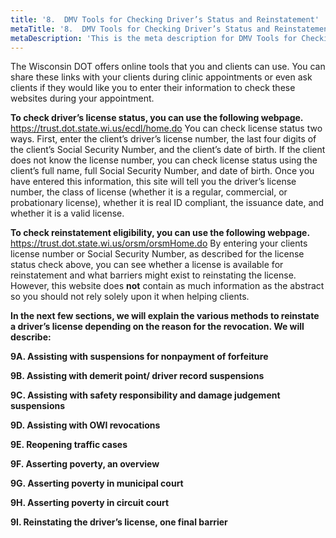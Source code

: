 ```yaml
---
title: '8.	DMV Tools for Checking Driver’s Status and Reinstatement'
metaTitle: '8.	DMV Tools for Checking Driver’s Status and Reinstatement'
metaDescription: 'This is the meta description for DMV Tools for Checking Driver’s Status and Reinstatement'
---
```


The Wisconsin  DOT offers online tools that you and clients can use. You can share these links with your clients during clinic appointments or even ask clients if they would like you to enter their information to check these websites during your appointment.

**To check driver’s license status, you can use the following webpage.** https://trust.dot.state.wi.us/ecdl/home.do You can check license status two ways. First, enter the client’s driver’s license number, the last four digits of the client’s Social Security Number, and the client’s date of birth. If the client does not know the license number, you can check license status using the client’s full name, full Social Security Number, and date of birth. Once you have entered this information, this site will tell you the driver’s license number, the class of license (whether it is a regular, commercial, or probationary license), whether it is real ID compliant, the issuance date, and whether it is a valid license.

**To check reinstatement eligibility, you can use the following webpage.** https://trust.dot.state.wi.us/orsm/orsmHome.do By entering your clients license number or Social Security Number, as described for the license status check above, you can see whether a license is available for reinstatement and what barriers might exist to reinstating the license. However, this website does **not** contain as much information as the abstract so you should not rely solely upon it when helping clients.

**In the next few sections, we will explain the various methods to reinstate a driver’s license depending on the reason for the revocation.  We will describe:**

**9A. Assisting with suspensions for nonpayment of forfeiture**

**9B. Assisting with demerit point/ driver record suspensions**

**9C. Assisting with safety responsibility and damage judgement suspensions**

**9D. Assisting with OWI revocations**

**9E. Reopening traffic cases**

**9F. Asserting poverty, an overview**

**9G. Asserting poverty in municipal court**

**9H. Asserting poverty in circuit court**

**9I. Reinstating the driver’s license, one final barrier**





